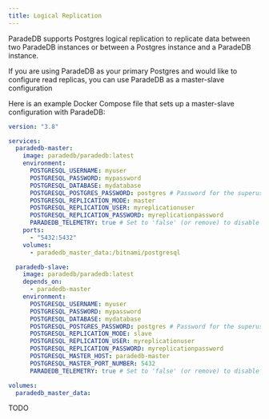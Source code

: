 ```yaml
---
title: Logical Replication
---
```


ParadeDB supports Postgres logical replication to replicate data between two ParadeDB instances or between a Postgres instance and a ParadeDB instance.

If you are using ParadeDB as your primary Postgres and would like to configure read replicas, you can use ParadeDB as a master-slave configuration

Here is an example Docker Compose file that sets up a master-slave configuration with ParadeDB:

```yaml
version: "3.8"

services:
  paradedb-master:
    image: paradedb/paradedb:latest
    environment:
      POSTGRESQL_USERNAME: myuser
      POSTGRESQL_PASSWORD: mypassword
      POSTGRESQL_DATABASE: mydatabase
      POSTGRESQL_POSTGRES_PASSWORD: postgres # Password for the superuser, required to install ParadeDB extensions
      POSTGRESQL_REPLICATION_MODE: master
      POSTGRESQL_REPLICATION_USER: myreplicationuser
      POSTGRESQL_REPLICATION_PASSWORD: myreplicationpassword
      PARADEDB_TELEMETRY: true # Set to 'false' (or remove) to disable anonymous telemetry
    ports:
      - "5432:5432"
    volumes:
      - paradedb_master_data:/bitnami/postgresql

  paradedb-slave:
    image: paradedb/paradedb:latest
    depends_on:
      - paradedb-master
    environment:
      POSTGRESQL_USERNAME: myuser
      POSTGRESQL_PASSWORD: mypassword
      POSTGRESQL_DATABASE: mydatabase
      POSTGRESQL_POSTGRES_PASSWORD: postgres # Password for the superuser, required to install ParadeDB extensions
      POSTGRESQL_REPLICATION_MODE: slave
      POSTGRESQL_REPLICATION_USER: myreplicationuser
      POSTGRESQL_REPLICATION_PASSWORD: myreplicationpassword
      POSTGRESQL_MASTER_HOST: paradedb-master
      POSTGRESQL_MASTER_PORT_NUMBER: 5432
      PARADEDB_TELEMETRY: true # Set to 'false' (or remove) to disable anonymous telemetry

volumes:
  paradedb_master_data:
```

TODO
